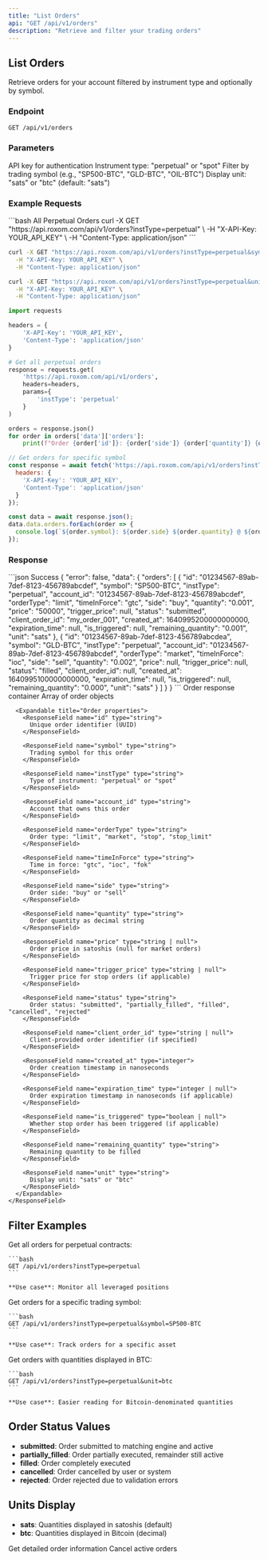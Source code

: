 ```yaml
---
title: "List Orders"
api: "GET /api/v1/orders"
description: "Retrieve and filter your trading orders"
---
```


## List Orders

Retrieve orders for your account filtered by instrument type and optionally by symbol.

### Endpoint
```http
GET /api/v1/orders
```

### Parameters

<ParamField header="X-API-Key" type="string" required>
  API key for authentication
</ParamField>

<ParamField query="instType" type="string" required>
  Instrument type: "perpetual" or "spot"
</ParamField>

<ParamField query="symbol" type="string">
  Filter by trading symbol (e.g., "SP500-BTC", "GLD-BTC", "OIL-BTC")
</ParamField>

<ParamField query="unit" type="string">
  Display unit: "sats" or "btc" (default: "sats")
</ParamField>

### Example Requests

<RequestExample>
```bash All Perpetual Orders
curl -X GET "https://api.roxom.com/api/v1/orders?instType=perpetual" \
  -H "X-API-Key: YOUR_API_KEY" \
  -H "Content-Type: application/json"
```

```bash Filtered by Symbol
curl -X GET "https://api.roxom.com/api/v1/orders?instType=perpetual&symbol=SP500-BTC" \
  -H "X-API-Key: YOUR_API_KEY" \
  -H "Content-Type: application/json"
```

```bash With BTC Units
curl -X GET "https://api.roxom.com/api/v1/orders?instType=perpetual&unit=btc" \
  -H "X-API-Key: YOUR_API_KEY" \
  -H "Content-Type: application/json"
```

```python Python
import requests

headers = {
    'X-API-Key': 'YOUR_API_KEY',
    'Content-Type': 'application/json'
}

# Get all perpetual orders
response = requests.get(
    'https://api.roxom.com/api/v1/orders',
    headers=headers,
    params={
        'instType': 'perpetual'
    }
)

orders = response.json()
for order in orders['data']['orders']:
    print(f"Order {order['id']}: {order['side']} {order['quantity']} {order['symbol']}")
```

```javascript JavaScript
// Get orders for specific symbol
const response = await fetch('https://api.roxom.com/api/v1/orders?instType=perpetual&symbol=SP500-BTC', {
  headers: {
    'X-API-Key': 'YOUR_API_KEY',
    'Content-Type': 'application/json'
  }
});

const data = await response.json();
data.data.orders.forEach(order => {
  console.log(`${order.symbol}: ${order.side} ${order.quantity} @ ${order.price || 'MARKET'}`);
});
```
</RequestExample>

### Response

<ResponseExample>
```json Success
{
  "error": false,
  "data": {
    "orders": [
      {
        "id": "01234567-89ab-7def-8123-456789abcdef",
        "symbol": "SP500-BTC",
        "instType": "perpetual",
        "account_id": "01234567-89ab-7def-8123-456789abcdef",
        "orderType": "limit",
        "timeInForce": "gtc",
        "side": "buy",
        "quantity": "0.001",
        "price": "50000",
        "trigger_price": null,
        "status": "submitted",
        "client_order_id": "my_order_001",
        "created_at": 1640995200000000000,
        "expiration_time": null,
        "is_triggered": null,
        "remaining_quantity": "0.001",
        "unit": "sats"
      },
      {
        "id": "01234567-89ab-7def-8123-456789abcdea",
        "symbol": "GLD-BTC",
        "instType": "perpetual",
        "account_id": "01234567-89ab-7def-8123-456789abcdef",
        "orderType": "market",
        "timeInForce": "ioc",
        "side": "sell",
        "quantity": "0.002",
        "price": null,
        "trigger_price": null,
        "status": "filled",
        "client_order_id": null,
        "created_at": 1640995100000000000,
        "expiration_time": null,
        "is_triggered": null,
        "remaining_quantity": "0.000",
        "unit": "sats"
      }
    ]
  }
}
```
</ResponseExample>

<ResponseField name="data" type="object">
  Order response container

  <Expandable title="Data properties">
    <ResponseField name="orders" type="array">
      Array of order objects

      <Expandable title="Order properties">
        <ResponseField name="id" type="string">
          Unique order identifier (UUID)
        </ResponseField>
        
        <ResponseField name="symbol" type="string">
          Trading symbol for this order
        </ResponseField>
        
        <ResponseField name="instType" type="string">
          Type of instrument: "perpetual" or "spot"
        </ResponseField>
        
        <ResponseField name="account_id" type="string">
          Account that owns this order
        </ResponseField>
        
        <ResponseField name="orderType" type="string">
          Order type: "limit", "market", "stop", "stop_limit"
        </ResponseField>
        
        <ResponseField name="timeInForce" type="string">
          Time in force: "gtc", "ioc", "fok"
        </ResponseField>
        
        <ResponseField name="side" type="string">
          Order side: "buy" or "sell"
        </ResponseField>
        
        <ResponseField name="quantity" type="string">
          Order quantity as decimal string
        </ResponseField>
        
        <ResponseField name="price" type="string | null">
          Order price in satoshis (null for market orders)
        </ResponseField>
        
        <ResponseField name="trigger_price" type="string | null">
          Trigger price for stop orders (if applicable)
        </ResponseField>
        
        <ResponseField name="status" type="string">
          Order status: "submitted", "partially_filled", "filled", "cancelled", "rejected"
        </ResponseField>
        
        <ResponseField name="client_order_id" type="string | null">
          Client-provided order identifier (if specified)
        </ResponseField>
        
        <ResponseField name="created_at" type="integer">
          Order creation timestamp in nanoseconds
        </ResponseField>
        
        <ResponseField name="expiration_time" type="integer | null">
          Order expiration timestamp in nanoseconds (if applicable)
        </ResponseField>
        
        <ResponseField name="is_triggered" type="boolean | null">
          Whether stop order has been triggered (if applicable)
        </ResponseField>
        
        <ResponseField name="remaining_quantity" type="string">
          Remaining quantity to be filled
        </ResponseField>
        
        <ResponseField name="unit" type="string">
          Display unit: "sats" or "btc"
        </ResponseField>
      </Expandable>
    </ResponseField>
  </Expandable>
</ResponseField>

## Filter Examples

<AccordionGroup>
  <Accordion title="All Perpetual Orders">
    Get all orders for perpetual contracts:
    
    ```bash
    GET /api/v1/orders?instType=perpetual
    ```
    
    **Use case**: Monitor all leveraged positions
  </Accordion>

  <Accordion title="Symbol-Specific Orders">
    Get orders for a specific trading symbol:
    
    ```bash
    GET /api/v1/orders?instType=perpetual&symbol=SP500-BTC
    ```
    
    **Use case**: Track orders for a specific asset
  </Accordion>

  <Accordion title="Bitcoin Unit Display">
    Get orders with quantities displayed in BTC:
    
    ```bash
    GET /api/v1/orders?instType=perpetual&unit=btc
    ```
    
    **Use case**: Easier reading for Bitcoin-denominated quantities
  </Accordion>
</AccordionGroup>

## Order Status Values

- **submitted**: Order submitted to matching engine and active
- **partially_filled**: Order partially executed, remainder still active  
- **filled**: Order completely executed
- **cancelled**: Order cancelled by user or system
- **rejected**: Order rejected due to validation errors

## Units Display

- **sats**: Quantities displayed in satoshis (default)
- **btc**: Quantities displayed in Bitcoin (decimal)

<CardGroup cols="2">
  <Card
    title="Order Status"
    icon="info"
    href="/reference/api-reference/orders/status"
  >
    Get detailed order information
  </Card>
  <Card
    title="Cancel Orders"
    icon="x"
    href="/reference/api-reference/orders/cancel"
  >
    Cancel active orders
  </Card>
</CardGroup>